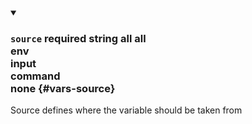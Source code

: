 
<details className="config-field" data-expandable="false" open>
<summary>

### `source` <span class="config-field-required" data-required="false">required</span> <span class="config-field-type">string</span> <span class="config-field-default">all</span> <span class="config-field-enum"><span>all<br/>env<br/>input<br/>command<br/>none</span></span> {#vars-source}

Source defines where the variable should be taken from

</summary>



</details>
